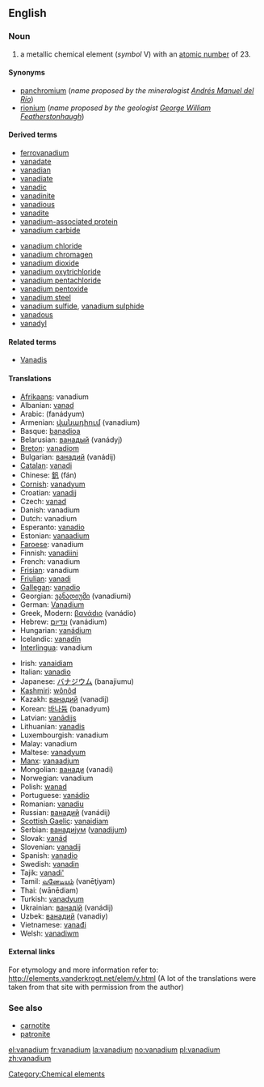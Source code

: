 {{see|Vanadium}}
==English==
{{elements|V|titanium|Ti|chromium|Cr}}
=== Noun ===
{{en-noun-unc}}
{{wikipedia}}

# a metallic chemical element (''symbol'' V) with an [[atomic number]] of 23.

====Synonyms====
*[[panchromium]] (''name proposed by the mineralogist [[w:Andrés Manuel del Río|Andrés Manuel del Río]]'')
*[[rionium]] (''name proposed by the geologist [[w:George William Featherstonhaugh|George William Featherstonhaugh]]'')

====Derived terms====
{{top2}}
*[[ferrovanadium]]
*[[vanadate]]
*[[vanadian]]
*[[vanadiate]]
*[[vanadic]]
*[[vanadinite]]
*[[vanadious]]
*[[vanadite]]
*[[vanadium-associated protein]]
*[[vanadium carbide]]
{{mid2}}
*[[vanadium chloride]]
*[[vanadium chromagen]]
*[[vanadium dioxide]]
*[[vanadium oxytrichloride]]
*[[vanadium pentachloride]]
*[[vanadium pentoxide]]
*[[vanadium steel]]
*[[vanadium sulfide]], [[vanadium sulphide]]
*[[vanadous]]
*[[vanadyl]]
{{bottom}}

====Related terms====
*[[w:Vanadis|Vanadis]]

==== Translations ====
{{top}}
*[[Afrikaans]]: vanadium
*Albanian: [[vanad]]
*Arabic: {{ARchar|[[فناديوم]]}} (fanádyum) {{m}}
*Armenian: [[վանադիում]] (vanadium)
*Basque: [[banadioa]]
*Belarusian: [[ванадый]] (vanádyj) {{m}}
*[[Breton]]: [[vanadiom]]
*Bulgarian: [[ванадий]] (vanádij) {{m}}
*[[Catalan]]: [[vanadi]]
*Chinese: [[釩]] (fán)
*[[Cornish]]: [[vanadyum]]
*Croatian: [[vanadij]]
*Czech: [[vanad]]
*Danish: vanadium
*Dutch: vanadium {{n}}
*Esperanto: [[vanadio]]
*Estonian: [[vanaadium]]
*[[Faroese]]: vanadium
*Finnish: [[vanadiini]]
*French: vanadium {{m}}
*[[Frisian]]: vanadium
*[[Friulian]]: [[vanadi]]
*[[Gallegan]]: [[vanadio]]
*Georgian: [[ვანადიუმი]] (vanadiumi)
*German: [[Vanadium]] {{n}}
*Greek, Modern: [[βανάdιο]] (vanádio) {{n}}
*Hebrew: [[ונדיום]] (vanádium)
*Hungarian: [[vanádium]]
*Icelandic: [[vanadín]]
*[[Interlingua]]: vanadium
{{mid}}
*Irish: [[vanaidiam]]
*Italian: [[vanadio]] {{m}}
*Japanese: [[バナジウム]] (banajiumu)
*[[Kashmiri]]: [[wônôd]]
*Kazakh: [[ванадий]] (vanadij)
*Korean: [[바나듐]] (banadyum)
*Latvian: [[vanādijs]]
*Lithuanian: [[vanadis]]
*Luxembourgish: vanadium
*Malay: vanadium
*Maltese: [[vanadyum]]
*[[Manx]]: [[vanaadjum]]
*Mongolian: [[ванади]] (vanadi)
*Norwegian: vanadium
*Polish:  [[wanad]] {{m}}
*Portuguese: [[vanádio]] {{m}}
*Romanian: [[vanadiu]] {{n}}
*Russian: [[ванадий]] (vanádij) {{m}}
*[[Scottish Gaelic]]: [[vanaidiam]]
*Serbian: [[ванадиjум]] ([[vanadijum]]) {{m}}
*Slovak: [[vanád]]
*Slovenian: [[vanadij]]
*Spanish: [[vanadio]] {{m}}
*Swedish: [[vanadin]]
*Tajik: [[vanadi']]
*Tamil: [[வனேடியம்]] (vanēţiyam)
*Thai: {{THchar|[[วาเนเดียม]]}} (wānēdiam)
*Turkish: [[vanadyum]]
*Ukrainian: [[ванадiй]] (vanádij) {{m}}
*Uzbek: [[ванадий]] (vanadiy)
*Vietnamese: [[vanađi]]
*Welsh: [[vanadiwm]]
{{bottom}}

====External links====
For etymology and more information refer to:
http://elements.vanderkrogt.net/elem/v.html
(A lot of the translations were taken from that site with permission from the author)

===See also===
*[[carnotite]]
*[[patronite]]


[[Category:Chemical elements]]

[[el:vanadium]]
[[fr:vanadium]]
[[la:vanadium]]
[[no:vanadium]]
[[pl:vanadium]]
[[zh:vanadium]]